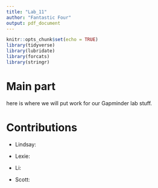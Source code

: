```yaml
---
title: "Lab_11"
author: "Fantastic Four"
output: pdf_document
---
```


```r
knitr::opts_chunk$set(echo = TRUE)
library(tidyverse)
library(lubridate)
library(forcats)
library(stringr)
```
# Main part
here is where we will put work for our Gapminder lab stuff.


# Contributions
* Lindsay: 

* Lexie: 

* Li:

* Scott: 
